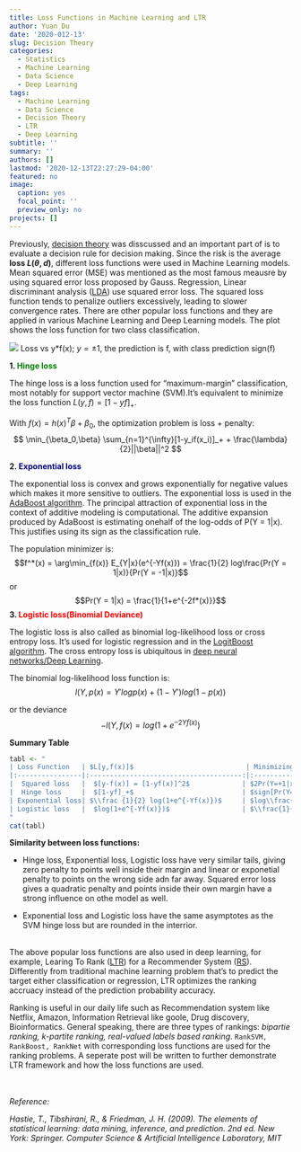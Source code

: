```yaml
---
title: Loss Functions in Machine Learning and LTR
author: Yuan Du
date: '2020-012-13'
slug: Decision Theory
categories:
  - Statistics
  - Machine Learning
  - Data Science
  - Deep Learning
tags:
  - Machine Learning
  - Data Science
  - Decision Theory
  - LTR
  - Deep Learning
subtitle: ''
summary: ''
authors: []
lastmod: '2020-12-13T22:27:29-04:00'
featured: no
image:
  caption: yes
  focal_point: ''
  preview_only: no
projects: []
---
```

Previously, [decision theory](https://yuan-du.com/post/2020-09-23-decision-theory/decision-theory/) was disscussed and an important part of is to evaluate a decision rule for decision making. Since the risk is the average **loss $L(\theta,d)$**, different loss functions were used in Machine Learning models. Mean squared error (MSE) was mentioned as the most famous meausre by using squared error loss proposed by Gauss. Regression, Linear discriminant analysis ([LDA](https://en.wikipedia.org/wiki/Linear_discriminant_analysis)) use squared error loss. The squared loss function tends to penalize outliers excessively, leading to slower convergence rates. There are other popular loss functions and they are applied in various Machine Learning and Deep Learning models. The plot shows the loss function for two class classification.  

![](/img/Hinge_expo_log.png)
Loss vs y*f(x); $y= \pm 1$, the prediction is f, with class prediction sign(f)

**1. <span style="color:green">Hinge loss</span>**


The hinge loss is a loss function used for "maximum-margin" classification, most notably for support vector machine (SVM).It's equivalent to minimize the loss function $L(y,f) = [1-yf]_+$.

With $f(x) = h(x)^T \beta + \beta_0$, the optimization problem is loss + penalty:
$$ \min_{\beta_0,\beta} \sum_{n=1}^{\infty}[1-y_if(x_i)]_+ + \frac{\lambda}{2}||\beta||^2 $$


**2. <span style="color:navy">Exponential loss</span>**

The exponential loss is convex and grows exponentially for negative values which makes it more sensitive to outliers. The exponential loss is used in the [AdaBoost algorithm](https://en.wikipedia.org/wiki/AdaBoost). The principal attraction of exponential loss in the context of additive modeling is computational. The additive expansion produced by AdaBoost is estimating onehalf of the log-odds of P(Y = 1|x). This justifies using its sign as the classification rule.

The population minimizer is:
$$f^*(x) = \arg\min_{f(x)} E_{Y|x}(e^{-Yf(x)}) = \frac{1}{2} log\frac{Pr(Y = 1|x)}{Pr(Y = -1|x)}$$
or 
$$Pr(Y = 1|x) = \frac{1}{1+e^{-2f*(x)}}$$
**3. <span style="color:red">Logistic loss(Binomial Deviance)</span>**

The logistic loss is also called as binomial log-likelihood loss or cross entropy loss. It's used for logistic regression and in the [LogitBoost algorithm](https://en.wikipedia.org/wiki/LogitBoost). The cross entropy loss is ubiquitous in [deep neural networks/Deep Learning](https://en.wikipedia.org/wiki/Deep_learning).

The binomial log-likelihood loss function is:
$$l(Y,p(x) = Y'logp(x) + (1-Y')log(1-p(x))$$

or the deviance
$$-l(Y,f(x) = log(1+e^{-2Yf(x)})$$

**Summary Table**

```r
tabl <- " 
| Loss Function   | $L[y,f(x)]$                            | Minimizing Function                                 | Advantage/Disadvantage         |
|:----------------|:--------------------------------------:|:---------------------------------------------------:|:-------------------------------|
|  Squared loss   |  $[y-f(x)] = [1-yf(x)]^2$             | $2Pr(Y=+1|x)-1$                                 | easy cross validation of regularization parameters|slower convergence rates |
|  Hinge loss     |  $[1-yf]_+$                           | $sign[Pr(Y=+1|x)-\\frac{1}{2}]$                      | support points/not differentiable at$yf(x)=1$|
| Exponential loss| $\\frac {1}{2} log(1+e^{-Yf(x)})$     | $log\\frac{Pr(Y = 1|x)}{Pr(Y = -1|x)}$              | grows exponentially for negative values,more sensitive to outliers |
| Logistic loss   |  $log(1+e^{-Yf(x)})$                  | $\\frac{1}{2}log\\frac{Pr(Y = 1|x)}{Pr(Y = -1|x)}$   | grows linearly for negative values,less sensitive to outliers  |
"
cat(tabl)
```

**Similarity between loss functions: **

- Hinge loss, Exponential loss, Logistic loss have very similar tails, giving zero penalty to points well inside their margin and linear or exponetial penalty to points on the wrong side adn far away. Squared error loss gives a quadratic penalty and points inside their own margin have a strong influence on othe model as well. 

- Exponential loss and Logistic loss have the same asymptotes as the SVM hinge loss but are rounded in the interrior.

\
The above popular loss functions are also used in deep learning, for example, Learing To Rank ([LTR](https://en.wikipedia.org/wiki/Learning_to_rank)) for a Recommender System ([RS](https://en.wikipedia.org/wiki/Recommender_system)). Differently from traditional machine learning problem that's to predict the target either classification or regression, LTR optimizes the ranking accruacy instead of the prediction probability accuracy. 

Ranking is useful in our daily life such as Recommendation system like Netflix, Amazon, Information Retrieval like goole, Drug discovery, Bioinformatics. General speaking, there are three types of rankings: *bipartie ranking, k-partite ranking, real-valued labels based ranking*. `RankSVM, RankBoost, RankNet` with corresponding loss functions are used for the ranking problems. A seperate post will be written to further demonstrate LTR framework and how the loss functions are used.

\
\
*Reference:*

*Hastie, T., Tibshirani, R., & Friedman, J. H. (2009). The elements of statistical learning: data mining, inference, and prediction. 2nd ed. New York: Springer.*
*Computer Science & Artificial Intelligence Laboratory, MIT*

